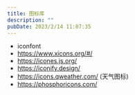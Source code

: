 ```yaml
---
title: 图标库
description: ""
pubDate: 2023/2/14 11:07:35
---
```


- iconfont
- https://www.xicons.org/#/
- https://icones.js.org/
- https://iconify.design/
- https://icons.qweather.com/ (天气图标)
- https://phosphoricons.com/